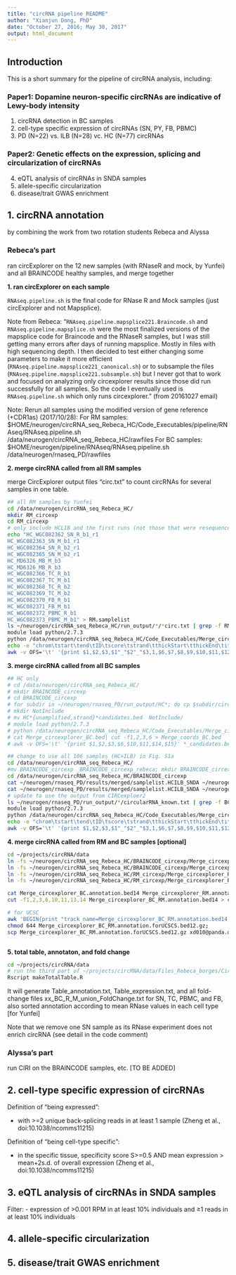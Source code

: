 ```yaml
---
title: "circRNA pipeline README"
author: "Xianjun Dong, PhD"
date: "October 27, 2016; May 30, 2017"
output: html_document
---
```


## Introduction

This is a short summary for the pipeline of circRNA analysis, including:

### Paper1: Dopamine neuron-specific circRNAs are indicative of Lewy-body intensity
1. circRNA detection in BC samples 
2. cell-type specific expression of circRNAs (SN, PY, FB, PBMC)
3. PD (N=22) vs. ILB (N=28) vc. HC (N=77) circRNAs

### Paper2: Genetic effects on the expression, splicing and circularization of circRNAs
4. eQTL analysis of circRNAs in SNDA samples
5. allele-specific circularization
6. disease/trait GWAS enrichment

## 1. circRNA annotation
by combining the work from two rotation students Rebeca and Alyssa

### Rebeca's part 

ran circExplorer on the 12 new samples (with RNaseR and mock, by Yunfei) and all BRAINCODE healthy samples, and merge together

**1. ran circExplorer on each sample**

`RNAseq.pipeline.sh` is the final code for RNase R and Mock samples (just circExplorer and not Mapsplice).

Note from Rebeca: "`RNAseq.pipeline.mapsplice221.Braincode.sh` and `RNAseq.pipeline.mapsplice.sh` were the most finalized versions of the mapsplice code for Braincode and the RNaseR samples, but I was still getting many errors after days of running mapsplice. Mostly in files with high sequencing depth. I then decided to test either changing some parameters to make it more efficient (`RNAseq.pipeline.mapsplice221_canonical.sh`) or to subsample the files (`RNAseq.pipeline.mapsplice221.subsample.sh`) but I never got that to work and focused on analyzing only circexplorer results since those did run successfully for all samples. So the code I eventually used is `RNAseq.pipeline.sh` which only runs circexplorer." (from 20161027 email)

Note: Rerun all samples using the modified version of gene reference (+CDR1as) (2017/10/28):
For RM samples: $HOME/neurogen/circRNA_seq_Rebeca_HC/Code_Executables/pipeline/RNAseq/RNAseq.pipeline.sh /data/neurogen/circRNA_seq_Rebeca_HC/rawfiles
For BC samples: $HOME/neurogen/pipeline/RNAseq/RNAseq.pipeline.sh /data/neurogen/rnaseq_PD/rawfiles

**2. merge circRNA called from all RM samples**

merge CircExplorer output files "circ.txt" to count circRNAs for several samples in one table.  

```bash
## all RM samples by Yunfei
cd /data/neurogen/circRNA_seq_Rebeca_HC/
mkdir RM_circexp
cd RM_circexp
# only include HCLIB and the first runs (not those that were resequenced) 
echo "HC_WGC082362_SN_R_b1_r1
HC_WGC082363_SN_M_b1_r1
HC_WGC082364_SN_R_b2_r1
HC_WGC082365_SN_M_b2_r1
HC_MD6326_MB_M_b3
HC_MD6326_MB_R_b3
HC_WGC082366_TC_R_b1
HC_WGC082367_TC_M_b1
HC_WGC082368_TC_R_b2
HC_WGC082369_TC_M_b2
HC_WGC082370_FB_R_b1
HC_WGC082371_FB_M_b1
HC_WGC082372_PBMC_R_b1
HC_WGC082373_PBMC_M_b1" > RM.samplelist 
ls ~/neurogen/circRNA_seq_Rebeca_HC/run_output/*/*circ.txt | grep -f RM.samplelist - | while read line; do i=${line/*run_output\//}; ii=${i/\/*circ.txt/_candidates.bed}; echo $ii; ln -fs $line $ii; done
module load python/2.7.3
python /data/neurogen/circRNA_seq_Rebeca_HC/Code_Executables/Merge_circRNA_tools/merge_circexplorer.py *candidates.bed | sed 's/WGC082362/MGH1026/;s/WGC082363/MGH1026/;s/WGC082364/MC3290/;s/WGC082365/MC3290/;s/WGC082366/TCKY1247/;s/WGC082367/TCKY1247/;s/WGC082368/TCKY1217/;s/WGC082369/TCKY1217/;s/WGC082370/ND34770/;s/WGC082371/ND34770/;s/WGC082372/H02018/;s/WGC082373/H02018/' > Merge_circexplorer_RM.rawcount.txt
echo -e "chrom\tstart\tend\tID\tscore\tstrand\tthickStart\tthickEnd\titemRgb\texonCount\texonSizes\texonOffsets\tcircType\tgeneName" > Merge_circexplorer_RM.annotation.bed14
awk -v OFS='\t' '{print $1,$2,$3,$1"_"$2"_"$3,1,$6,$7,$8,$9,$10,$11,$12,($14=="Yes" || $14=="ciRNA")?"ciRNA":"circRNA",$15}' *_candidates.bed | sort -u >>  Merge_circexplorer_RM.annotation.bed14

```

**3. merge circRNA called from all BC samples**

```bash
## HC only
# cd /data/neurogen/circRNA_seq_Rebeca_HC/
# mkdir BRAINCODE_circexp
# cd BRAINCODE_circexp
# for subdir in ~/neurogen/rnaseq_PD/run_output/HC*; do cp $subdir/circ.txt ${subdir}_candidates.bed; done;
# mkdir NotInclude
# mv HC*{unamplified,strand}*candidates.bed  NotInclude/
# module load python/2.7.3
# python /data/neurogen/circRNA_seq_Rebeca_HC/Code_Executables/Merge_circRNA_tools/merge_circexplorer.py *candidates.bed > Merge_circexplorer_BC.bed
# cat Merge_circexplorer_BC.bed| cut -f1,2,3,6 > Merge_coords_BC.bed
# awk -v OFS='\t' '{print $1,$2,$3,$6,$10,$11,$14,$15}' *_candidates.bed | sort -k1,1 -k2,2 | uniq  >  concatenated_circOut_unique_BC.txt

## change to use all 106 samples (HC+ILB) in Fig. S1a
cd /data/neurogen/circRNA_seq_Rebeca_HC/
#mv BRAINCODE_circexp _BRAINCODE_circexp_rebeca; mkdir BRAINCODE_circexp  # backup of Rebeca's original result 
cd /data/neurogen/circRNA_seq_Rebeca_HC/BRAINCODE_circexp
cat ~/neurogen/rnaseq_PD/results/merged/samplelist.HCILB_SNDA ~/neurogen/rnaseq_PD/results/merged/samplelist.HC_PY ~/neurogen/rnaseq_PD/results/merged/samplelist.HC_nonNeuron ~/neurogen/rnaseq_PD/results/merged/samplelist.PD_SNDA > BC.n125.samplelist
cat ~/neurogen/rnaseq_PD/results/merged/samplelist.HCILB_SNDA ~/neurogen/rnaseq_PD/results/merged/samplelist.HC_PY ~/neurogen/rnaseq_PD/results/merged/samplelist.HC_nonNeuron > BC.n106.samplelist
# update to use the output from CIRCexploer2
ls ~/neurogen/rnaseq_PD/run_output/*/circularRNA_known.txt | grep -f BC.n125.samplelist - | while read line; do i=${line/*run_output\//}; ii=${i/\/circularRNA_known.txt/_candidates.bed}; echo $ii; ln -fs $line $ii; done
module load python/2.7.3
python /data/neurogen/circRNA_seq_Rebeca_HC/Code_Executables/Merge_circRNA_tools/merge_circexplorer.py *candidates.bed > Merge_circexplorer_BC.rawcount.txt
echo -e "chrom\tstart\tend\tID\tscore\tstrand\tthickStart\tthickEnd\titemRgb\texonCount\texonSizes\texonOffsets\tcircType\tgeneName" > Merge_circexplorer_BC.annotation.bed14
awk -v OFS='\t' '{print $1,$2,$3,$1"_"$2"_"$3,1,$6,$7,$8,$9,$10,$11,$12,($14=="Yes" || $14=="ciRNA")?"ciRNA":"circRNA",$15}' *_candidates.bed | sort -u >>  Merge_circexplorer_BC.annotation.bed14
```


**4. merge circRNA called from RM and BC samples [optional] **

```bash
cd ~/projects/circRNA/data
ln -fs ~/neurogen/circRNA_seq_Rebeca_HC/BRAINCODE_circexp/Merge_circexplorer_BC.annotation.bed14 Merge_circexplorer_BC.annotation.bed14
ln -fs ~/neurogen/circRNA_seq_Rebeca_HC/BRAINCODE_circexp/Merge_circexplorer_BC.rawcount.txt Merge_circexplorer_BC.rawcount.txt
ln -fs ~/neurogen/circRNA_seq_Rebeca_HC/RM_circexp/Merge_circexplorer_RM.annotation.bed14 Merge_circexplorer_RM.annotation.bed14
ln -fs ~/neurogen/circRNA_seq_Rebeca_HC/RM_circexp/Merge_circexplorer_RM.rawcount.txt Merge_circexplorer_RM.rawcount.txt

cat Merge_circexplorer_BC.annotation.bed14 Merge_circexplorer_RM.annotation.bed14 | grep -v chrom | sort -u  >  Merge_circexplorer_BC_RM.annotation.bed14
cut -f1,2,3,6,10,11,13,14 Merge_circexplorer_BC_RM.annotation.bed14 > concatenated_circOut_unique_BC_RM.txt

# for UCSC 
awk 'BEGIN{print "track name=Merge_circexplorer_BC_RM.annotation.bed14 visibility=2 colorByStrand=\"255,0,0 0,0,255\" useScore=1"}{OFS="\t";$5=($13=="circRNA")?1000:0;print}' Merge_circexplorer_BC_RM.annotation.bed14 | cut -f1-12 | gzip > Merge_circexplorer_BC_RM.annotation.forUCSCS.bed12.gz
chmod 644 Merge_circexplorer_BC_RM.annotation.forUCSCS.bed12.gz;
scp Merge_circexplorer_BC_RM.annotation.forUCSCS.bed12.gz xd010@panda.dipr.partners.org:~/public_html/tracks



```

**5. total table, annotaton, and fold change**

```bash
cd ~/projects/circRNA/data
# run the third part of ~/projects/circRNA/data/Files_Rebeca_borges/Circ_rnas_noOutliers.update.R or equally makeTotalTable.R
Rscript makeTotalTable.R
```
It will generate Table_annotation.txt, Table_expression.txt, and all fold-change files xx_BC_R_M_union_FoldChange.txt for SN, TC, PBMC, and FB, also sorted annotation according to mean RNase values in each cell type [for Yunfei]

Note that we remove one SN sample as its RNase experiment does not enrich circRNA (see detail in the code comment)

### Alyssa's part 

run CIRI on the BRAINCODE samples, etc. [TO BE ADDED]

## 2. cell-type specific expression of circRNAs
Definition of "being expressed": 

- with >=2 unique back-splicing reads in at least 1 sample (Zheng et al., doi:10.1038/ncomms11215)

Definition of "being cell-type specific": 

- in the specific tissue, specificity score S>=0.5 AND mean expression > mean+2s.d. of overall expression (Zheng et al., doi:10.1038/ncomms11215)

## 3. eQTL analysis of circRNAs in SNDA samples ##

Filter: 
- expression of >0.001 RPM in at least 10% individuals and ≥1 reads in at least 10% individuals 



## 4. allele-specific circularization
## 5. disease/trait GWAS enrichment